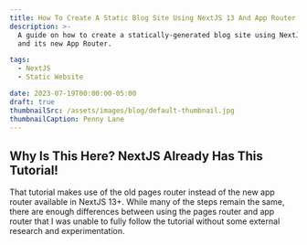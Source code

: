 ```yaml
---
title: How To Create A Static Blog Site Using NextJS 13 And App Router
description: >-
  A guide on how to create a statically-generated blog site using NextJS
  and its new App Router.

tags: 
  - NextJS
  - Static Website

date: 2023-07-19T00:00:00-05:00
draft: true
thumbnailSrc: /assets/images/blog/default-thumbnail.jpg
thumbnailCaption: Penny Lane
---
```


## Why Is This Here? NextJS Already Has This Tutorial!
That tutorial makes use of the old pages router instead of the
new app router available in NextJS 13+. While many of the 
steps remain the same, there are enough differences between using
the pages router and app router that I was unable to fully follow
the tutorial without some external research and experimentation.